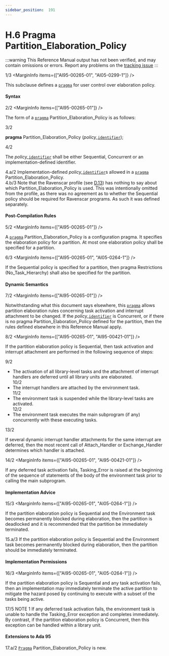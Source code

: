 ```yaml
---
sidebar_position:  191
---
```


# H.6 Pragma Partition_Elaboration_Policy

:::warning
This Reference Manual output has not been verified,
and may contain omissions or errors.
Report any problems on the [tracking issue](https://github.com/ada-lang-io/ada-lang-io/issues/20)
:::


<MarginText>1/3</MarginText>
<MarginInfo items={["AI95-00265-01", "AI05-0299-1"]} />
<p>This subclause defines a <code><a href="../AA-2/AA-2.8#S0019">pragma</a></code> for user control over elaboration policy. <br /></p>


#### Syntax

<MarginText>2/2</MarginText>
<MarginInfo items={["AI95-00265-01"]} />
<p>The form of a <code><a href="../AA-2/AA-2.8#S0019">pragma</a></code> Partition_Elaboration_Policy is as follows: <br /></p>

<MarginText>3/2</MarginText>
<p>  <strong>pragma</strong> Partition_Elaboration_Policy (<em>policy_</em><code><a href="../AA-2/AA-2.3#S0002">identifier</a></code>);<br /></p>

<MarginText>4/2</MarginText>
<p>The <em>policy_</em><code><a href="../AA-2/AA-2.3#S0002">identifier</a></code> shall be either Sequential, Concurrent or an implementation-defined identifier. <br /></p>

<AnnotatedOnly>
<MarginText>4.a/2</MarginText>
<Admonition type="aarm" aarm="implementation-defined">
<strong></strong>Implementation-defined <em>policy_</em><code><a href="../AA-2/AA-2.3#S0002">identifier</a></code>s allowed in a <code><a href="../AA-2/AA-2.8#S0019">pragma</a></code> Partition_Elaboration_Policy.<br /></Admonition>
</AnnotatedOnly>

<AnnotatedOnly>
<MarginText>4.b/3</MarginText>
<Admonition type="aarm" aarm="ramification">
<strong></strong>Note that the Ravenscar profile (see <a href="../AA-D/AA-D.13">D.13</a>) has nothing to say about which Partition_Elaboration_Policy is used. This was intentionally omitted from the profile, as there was no agreement as to whether the Sequential policy should be required for Ravenscar programs. As such it was defined separately. <br /></Admonition>
</AnnotatedOnly>


#### Post-Compilation Rules

<MarginText>5/2</MarginText>
<MarginInfo items={["AI95-00265-01"]} />
<p>A <code><a href="../AA-2/AA-2.8#S0019">pragma</a></code> Partition_Elaboration_Policy is a configuration pragma. It specifies the elaboration policy for a partition. At most one elaboration policy shall be specified for a partition.<br /></p>

<MarginText>6/3</MarginText>
<MarginInfo items={["AI95-00265-01", "AI05-0264-1"]} />
<p>If the Sequential policy is specified for a partition, then pragma Restrictions (No_Task_Hierarchy) shall also be specified for the partition. <br /></p>


#### Dynamic Semantics

<MarginText>7/2</MarginText>
<MarginInfo items={["AI95-00265-01"]} />
<p>Notwithstanding what this document says elsewhere, this <code><a href="../AA-2/AA-2.8#S0019">pragma</a></code> allows partition elaboration rules concerning task activation and interrupt attachment to be changed. If the <em>policy_</em><code><a href="../AA-2/AA-2.3#S0002">identifier</a></code> is Concurrent, or if there is no pragma Partition_Elaboration_Policy defined for the partition, then the rules defined elsewhere in this Reference Manual apply.<br /></p>

<MarginText>8/2</MarginText>
<MarginInfo items={["AI95-00265-01", "AI95-00421-01"]} />
<p>If the partition elaboration policy is Sequential, then task activation and interrupt attachment are performed in the following sequence of steps:<br /></p>

<MarginText>9/2</MarginText>
<ul>
<li>The activation of all library-level tasks and the attachment of interrupt handlers are deferred until all library units are elaborated.<br /></li>
<MarginText>10/2</MarginText>
<li>The interrupt handlers are attached by the environment task.<br /></li>
<MarginText>11/2</MarginText>
<li>The environment task is suspended while the library-level tasks are activated.<br /></li>
<MarginText>12/2</MarginText>
<li>The environment task executes the main subprogram (if any) concurrently with these executing tasks. <br /></li>
</ul>
<MarginText>13/2</MarginText>
<MarginInfo items={["AI95-00265-01", "AI95-00421-01"]} />
<p>If several dynamic interrupt handler attachments for the same interrupt are deferred, then the most recent call of Attach_Handler or Exchange_Handler determines which handler is attached.<br /></p>

<MarginText>14/2</MarginText>
<MarginInfo items={["AI95-00265-01", "AI95-00421-01"]} />
<p>If any deferred task activation fails, Tasking_Error is raised at the beginning of the sequence of statements of the body of the environment task prior to calling the main subprogram.<br /></p>


#### Implementation Advice

<MarginText>15/3</MarginText>
<MarginInfo items={["AI95-00265-01", "AI05-0264-1"]} />
<p>If the partition elaboration policy is Sequential and the Environment task becomes permanently blocked during elaboration, then the partition is deadlocked and it is recommended that the partition be immediately terminated. <br /></p>

<AnnotatedOnly>
<MarginText>15.a/3</MarginText>
<Admonition type="aarm" aarm="implementation-advice">
<strong></strong>If the partition elaboration policy is Sequential and the Environment task becomes permanently blocked during elaboration, then the partition should be immediately terminated.<br /></Admonition>
</AnnotatedOnly>


#### Implementation Permissions

<MarginText>16/3</MarginText>
<MarginInfo items={["AI95-00265-01", "AI05-0264-1"]} />
<p>If the partition elaboration policy is Sequential and any task activation fails, then an implementation may immediately terminate the active partition to mitigate the hazard posed by continuing to execute with a subset of the tasks being active. <br /></p>

<AnnotatedOnly>
<MarginText>17/5</MarginText>
<MarginInfo items={["AI95-00421-01", "AI12-0440-1"]} />
<Admonition type="aarm" aarm="note">
NOTE 1   If any deferred task activation fails, the environment task is unable to handle the Tasking_Error exception and completes immediately. By contrast, if the partition elaboration policy is Concurrent, then this exception can  be handled within a library unit. <br /></Admonition>
</AnnotatedOnly>


#### Extensions to Ada 95

<AnnotatedOnly>
<MarginText>17.a/2</MarginText>
<MarginInfo items={["AI95-00265-01", "AI95-00421-01"]} />
<Admonition type="aarm" aarm="note">
<code><a href="../AA-2/AA-2.8#S0019">Pragma</a></code> Partition_Elaboration_Policy is new. <br /></Admonition>
</AnnotatedOnly>

